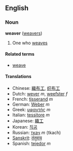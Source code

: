 ==English==
===Noun===
'''weaver''' ([[weavers]])

# One who [[weave]]s

====Related terms====
*[[weave]]

====Translations====
*Chinese: [[織布工]], [[织布工]]
*Dutch: [[wever]] ''m'', [[weefster]] ''f''
*French: [[tisserand]] ''m''
*German: [[Weber]] ''m''
*Greek: [[υφαντής]] ''m''
*Italian: [[tessitore]] ''m''
*Japanese: [[織工]]
*Korean: [[직공]]
*Russian: [[ткач]] ''m'' (tkach)
*[[Sanskrit]]: [[तंतुवाय]]
*Spanish: [[tejedor]] ''m''